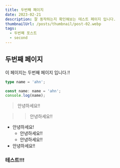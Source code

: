 ```yaml
---
title: 두번째 페이지
date: 2023-02-21
description: 잘 동작하는지 확인해보는 테스트 페이지 입니다.
thumbnailUrl: /posts/thumbnail/post-02.webp
tags:
  - 두번째 포스트
  - second
---
```


## 두번째 페이지

이 페이지는 두번째 페이지 입니다.!!

```typescript
type name = 'ahn';

const name: name = 'ahn';
console.log(name);
```

> 안녕하세요!!

> > 안녕하세요!!

- 안녕하세요!
  - 안녕하세요!!
  - 안녕하세요!!
- 안녕하세요!!

### 테스트!!!
